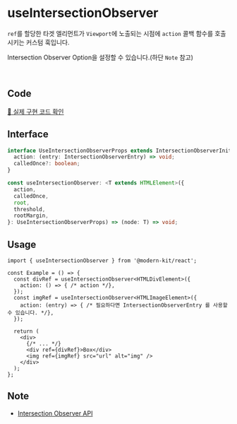 # useIntersectionObserver

`ref`를 할당한 타겟 엘리먼트가 `Viewport`에 노출되는 시점에 `action` 콜백 함수를 호출시키는 커스텀 훅입니다.

Intersection Observer Option을 설정할 수 있습니다.(하단 `Note` 참고)

<br />

## Code
[🔗 실제 구현 코드 확인](https://github.com/modern-agile-team/modern-kit/blob/main/packages/react/src/hooks/useIntersectionObserver/index.ts)

## Interface
```ts title="typescript"
interface UseIntersectionObserverProps extends IntersectionObserverInit {
  action: (entry: IntersectionObserverEntry) => void;
  calledOnce?: boolean;
}

const useIntersectionObserver: <T extends HTMLElement>({
  action,
  calledOnce,
  root,
  threshold,
  rootMargin,
}: UseIntersectionObserverProps) => (node: T) => void;
```

## Usage
```tsx title="typescript"
import { useIntersectionObserver } from '@modern-kit/react';

const Example = () => {
  const divRef = useIntersectionObserver<HTMLDivElement>({
    action: () => { /* action */},
  });
  const imgRef = useIntersectionObserver<HTMLImageElement>({
    action: (entry) => { /* 필요하다면 IntersectionObserverEntry 를 사용할 수 있습니다. */},
  });

  return (
    <div>
      {/* ... */}
      <div ref={divRef}>Box</div>
      <img ref={imgRef} src="url" alt="img" />
    </div>
  );
};
```

## Note
- [Intersection Observer API](https://developer.mozilla.org/ko/docs/Web/API/IntersectionObserver)